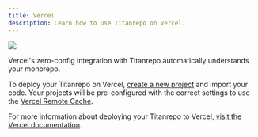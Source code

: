 ```yaml
---
title: Vercel
description: Learn how to use Titanrepo on Vercel.
---
```


![](/images/docs/titanrepo-x-vercel.png)

Vercel's zero-config integration with Titanrepo automatically understands your monorepo.

To deploy your Titanrepo on Vercel, [create a new project](https://khulnasoft.com/new) and import your code. Your projects will be pre-configured with the correct settings to use the [Vercel Remote Cache](https://khulnasoft.com/docs/monorepos/remote-caching).

For more information about deploying your Titanrepo to Vercel, [visit the Vercel documentation](https://khulnasoft.com/docs/concepts/monorepos/titanrepo).
